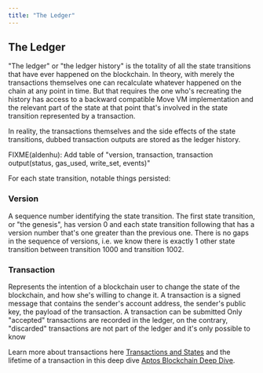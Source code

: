 ```yaml
---
title: "The Ledger"
---
```



## The Ledger

"The ledger" or "the ledger history" is the totality of all the state transitions that have ever happened on the blockchain.
In theory, with merely the transactions themselves one can recalculate whatever happened on the chain at any point in time.
But that requires the one who's recreating the history has access to a backward compatible Move VM implementation and
the relevant part of the state at that point that's involved in the state transition represented by a transaction.

In reality, the transactions themselves and the side effects of the state transitions, dubbed transaction outputs are
stored as the ledger history.

<Callout type="error">
    FIXME(aldenhu): Add table of "version, transaction, transaction output(status, gas_used, write_set, events)"
</Callout>

<Callout type="info">

</Callout>

For each state transition, notable things persisted:

### Version

A sequence number identifying the state transition. The first state transition, or "the genesis", has version 0
and each state transition following that has a version number that's one greater than the previous one. There is no gaps
in the sequence of versions, i.e. we know there is exactly 1 other state transition between transition 1000
and transition 1002.

### Transaction

Represents the intention of a blockchain user to change the state of the blockchain, and how she's willing to change it.
A transaction is a signed message that contains the sender's account address, the sender's public key, the payload of the transaction.
A transaction can be submitted
Only "accepted" transactions are recorded in the ledger, on the contrary, "discarded" transactions are not part of the
ledger and it's only possible to know

Learn more about transactions here [Transactions and States](../../txns-states.mdx)
and the lifetime of a transaction in this deep dive [Aptos Blockchain Deep Dive](../../blockchain-deep-dive.mdx).
